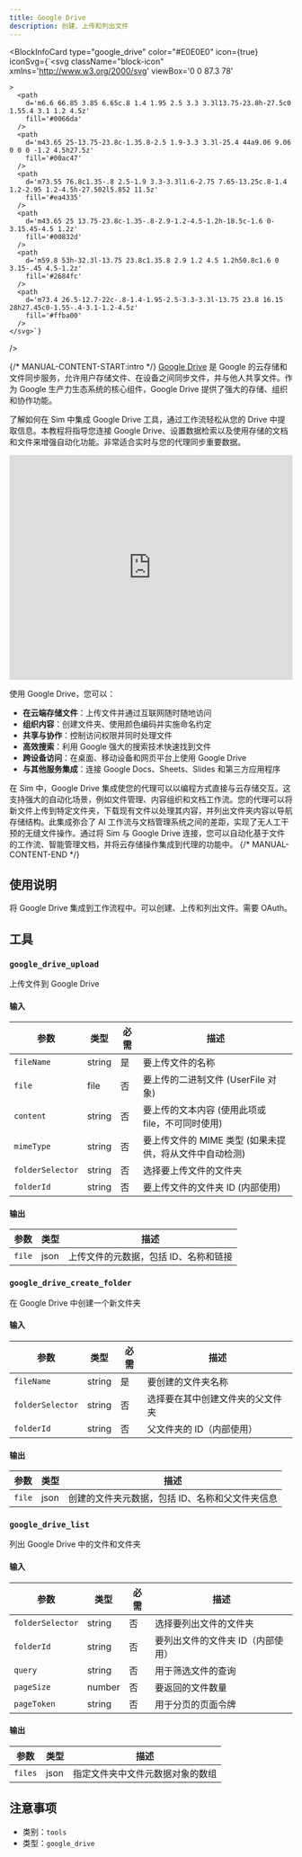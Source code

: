 ```yaml
---
title: Google Drive
description: 创建、上传和列出文件
---
```



<BlockInfoCard 
  type="google_drive"
  color="#E0E0E0"
  icon={true}
  iconSvg={`<svg className="block-icon"
      xmlns='http://www.w3.org/2000/svg'
      viewBox='0 0 87.3 78'
      
      
      
    >
      <path
        d='m6.6 66.85 3.85 6.65c.8 1.4 1.95 2.5 3.3 3.3l13.75-23.8h-27.5c0 1.55.4 3.1 1.2 4.5z'
        fill='#0066da'
      />
      <path
        d='m43.65 25-13.75-23.8c-1.35.8-2.5 1.9-3.3 3.3l-25.4 44a9.06 9.06 0 0 0 -1.2 4.5h27.5z'
        fill='#00ac47'
      />
      <path
        d='m73.55 76.8c1.35-.8 2.5-1.9 3.3-3.3l1.6-2.75 7.65-13.25c.8-1.4 1.2-2.95 1.2-4.5h-27.502l5.852 11.5z'
        fill='#ea4335'
      />
      <path
        d='m43.65 25 13.75-23.8c-1.35-.8-2.9-1.2-4.5-1.2h-18.5c-1.6 0-3.15.45-4.5 1.2z'
        fill='#00832d'
      />
      <path
        d='m59.8 53h-32.3l-13.75 23.8c1.35.8 2.9 1.2 4.5 1.2h50.8c1.6 0 3.15-.45 4.5-1.2z'
        fill='#2684fc'
      />
      <path
        d='m73.4 26.5-12.7-22c-.8-1.4-1.95-2.5-3.3-3.3l-13.75 23.8 16.15 28h27.45c0-1.55-.4-3.1-1.2-4.5z'
        fill='#ffba00'
      />
    </svg>`}
/>

{/* MANUAL-CONTENT-START:intro */}
[Google Drive](https://drive.google.com) 是 Google 的云存储和文件同步服务，允许用户存储文件、在设备之间同步文件，并与他人共享文件。作为 Google 生产力生态系统的核心组件，Google Drive 提供了强大的存储、组织和协作功能。

了解如何在 Sim 中集成 Google Drive 工具，通过工作流轻松从您的 Drive 中提取信息。本教程将指导您连接 Google Drive、设置数据检索以及使用存储的文档和文件来增强自动化功能。非常适合实时与您的代理同步重要数据。

<iframe
  width="100%"
  height="400"
  src="https://www.youtube.com/embed/cRoRr4b-EAs"
  title="在 Sim 中使用 Google Drive 工具"
  frameBorder="0"
  allow="accelerometer; autoplay; clipboard-write; encrypted-media; gyroscope; picture-in-picture"
  allowFullScreen
></iframe>

使用 Google Drive，您可以：

- **在云端存储文件**：上传文件并通过互联网随时随地访问
- **组织内容**：创建文件夹、使用颜色编码并实施命名约定
- **共享与协作**：控制访问权限并同时处理文件
- **高效搜索**：利用 Google 强大的搜索技术快速找到文件
- **跨设备访问**：在桌面、移动设备和网页平台上使用 Google Drive
- **与其他服务集成**：连接 Google Docs、Sheets、Slides 和第三方应用程序

在 Sim 中，Google Drive 集成使您的代理可以以编程方式直接与云存储交互。这支持强大的自动化场景，例如文件管理、内容组织和文档工作流。您的代理可以将新文件上传到特定文件夹，下载现有文件以处理其内容，并列出文件夹内容以导航存储结构。此集成弥合了 AI 工作流与文档管理系统之间的差距，实现了无人工干预的无缝文件操作。通过将 Sim 与 Google Drive 连接，您可以自动化基于文件的工作流、智能管理文档，并将云存储操作集成到代理的功能中。
{/* MANUAL-CONTENT-END */}

## 使用说明

将 Google Drive 集成到工作流程中。可以创建、上传和列出文件。需要 OAuth。

## 工具

### `google_drive_upload`

上传文件到 Google Drive

#### 输入

| 参数 | 类型 | 必需 | 描述 |
| --------- | ---- | -------- | ----------- |
| `fileName` | string | 是 | 要上传文件的名称 |
| `file` | file | 否 | 要上传的二进制文件 \(UserFile 对象\) |
| `content` | string | 否 | 要上传的文本内容 \(使用此项或 file，不可同时使用\) |
| `mimeType` | string | 否 | 要上传文件的 MIME 类型 \(如果未提供，将从文件中自动检测\) |
| `folderSelector` | string | 否 | 选择要上传文件的文件夹 |
| `folderId` | string | 否 | 要上传文件的文件夹 ID \(内部使用\) |

#### 输出

| 参数 | 类型 | 描述 |
| --------- | ---- | ----------- |
| `file` | json | 上传文件的元数据，包括 ID、名称和链接 |

### `google_drive_create_folder`

在 Google Drive 中创建一个新文件夹

#### 输入

| 参数 | 类型 | 必需 | 描述 |
| --------- | ---- | -------- | ----------- |
| `fileName` | string | 是 | 要创建的文件夹名称 |
| `folderSelector` | string | 否 | 选择要在其中创建文件夹的父文件夹 |
| `folderId` | string | 否 | 父文件夹的 ID（内部使用） |

#### 输出

| 参数 | 类型 | 描述 |
| --------- | ---- | ----------- |
| `file` | json | 创建的文件夹元数据，包括 ID、名称和父文件夹信息 |

### `google_drive_list`

列出 Google Drive 中的文件和文件夹

#### 输入

| 参数 | 类型 | 必需 | 描述 |
| --------- | ---- | -------- | ----------- |
| `folderSelector` | string | 否 | 选择要列出文件的文件夹 |
| `folderId` | string | 否 | 要列出文件的文件夹 ID（内部使用） |
| `query` | string | 否 | 用于筛选文件的查询 |
| `pageSize` | number | 否 | 要返回的文件数量 |
| `pageToken` | string | 否 | 用于分页的页面令牌 |

#### 输出

| 参数 | 类型 | 描述 |
| --------- | ---- | ----------- |
| `files` | json | 指定文件夹中文件元数据对象的数组 |

## 注意事项

- 类别：`tools`
- 类型：`google_drive`
